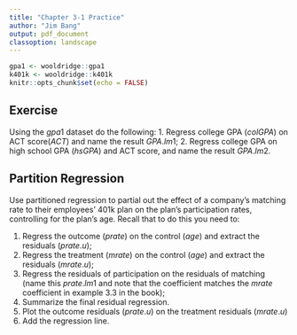 ```yaml
---
title: "Chapter 3-1 Practice"
author: "Jim Bang"
output: pdf_document
classoption: landscape
---
```


```r
gpa1 <- wooldridge::gpa1
k401k <- wooldridge::k401k
knitr::opts_chunk$set(echo = FALSE)
```

## Exercise

Using the $gpa1$ dataset do the following: 
1. Regress college GPA ($colGPA$) on ACT score($ACT$) and name the result $GPA.lm1$; 
2. Regress college GPA on high school GPA ($hsGPA$) and ACT score, and name the result $GPA.lm2$. 

## Partition Regression

Use partitioned regression to partial out the effect of a company's matching rate to their employees' 401k plan on the plan's participation rates, controlling for the plan's age. Recall that to do this you need to: 

1. Regress the outcome ($prate$) on the control ($age$) and extract the residuals ($prate.u$);
2. Regress the treatment ($mrate$) on the control ($age$) and extract the residuals ($mrate.u$); 
3. Regress the residuals of participation on the residuals of matching (name this $prate.lm1$ and note that the coefficient matches the $mrate$ coefficient in example 3.3 in the book); 
4. Summarize the final residual regression. 
5. Plot the outcome residuals ($prate.u$) on the treatment residuals ($mrate.u$)
6. Add the regression line. 

